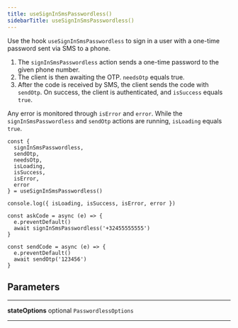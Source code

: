 ```yaml
---
title: useSignInSmsPasswordless()
sidebarTitle: useSignInSmsPasswordless()
---
```


Use the hook `useSignInSmsPasswordless` to sign in a user with a one-time password sent via SMS to a phone.

1. The `signInSmsPasswordless` action sends a one-time password to the given phone number.
2. The client is then awaiting the OTP. `needsOtp` equals true.
3. After the code is received by SMS, the client sends the code with `sendOtp`. On success, the client is authenticated, and `isSuccess` equals `true`.

Any error is monitored through `isError` and `error`. While the `signInSmsPasswordless` and `sendOtp` actions are running, `isLoading` equals `true`.

```tsx
const {
  signInSmsPasswordless,
  sendOtp,
  needsOtp,
  isLoading,
  isSuccess,
  isError,
  error
} = useSignInSmsPasswordless()

console.log({ isLoading, isSuccess, isError, error })

const askCode = async (e) => {
  e.preventDefault()
  await signInSmsPasswordless('+32455555555')
}

const sendCode = async (e) => {
  e.preventDefault()
  await sendOtp('123456')
}
```

## Parameters

---

**<span className="parameter-name">stateOptions</span>** <span className="optional-status">optional</span> <code>PasswordlessOptions</code>

---
